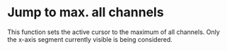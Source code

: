 # Jump to max. all channels

This function sets the active cursor to the maximum of all channels. Only the x-axis segment currently visible is being considered.
